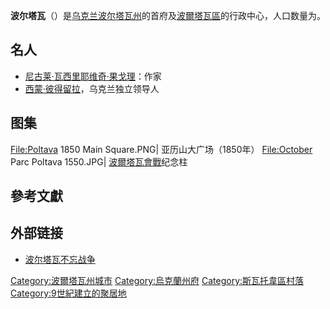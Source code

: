 {{Infobox settlement
| official_name          = 波爾塔瓦
| native_name            = Полтава
| native_name_lang       = uk
| settlement_type        = 城市
| image_skyline          = Collage of Poltava.jpg
| image_caption = 左上：波爾塔瓦地區博物館，右上：波爾塔瓦聖十字修道院，中心：[[圓形廣場_(波爾塔瓦)|圓形廣場]]，左下：白色喬木，右下：馬魯西亞·喬來紀念碑
| image_flag             = Flag of Poltava.svg
| flag_size              = 115px
| image_shield           = Poltava coat.svg
| shield_size            = 75px
| pushpin_map            = Ukraine
| pushpin_map_caption    = 波爾塔瓦在烏克蘭的位置
| coordinates            = {{coord|49|35|22|N|34|33|05|E|region:UA|display=inline,title}}
| subdivision_type       = 國家
| subdivision_name       = {{UKR}}
| subdivision_type1      = [[州_(烏克蘭)|州]]
| subdivision_name1      = {{flag|Poltava Oblast}}
| subdivision_type2      = [[区_(乌克兰)|区]]
| subdivision_name2      = [[波爾塔瓦區|波爾塔瓦區]]
| established_title      = 建立
| established_date       = 899年{{smallsup|1}}
| established_title2     = 城市權
| established_date2      = 
| named_for              =
| parts_type             = 區
| parts_style            = 列表
| parts                  = 3個市區
| p1                     = Shevchenkivskyi區
| p2                     = Kyivskyi區
| p3                     = Podilskyi區
| leader_party           = 
| leader_title           = 市長
| leader_name            = Oleksandr Mamay（懸空）
| area_total_km2         = 103
| population_total       = 283402
|population_footnotes    = <ref name="ua2021estimate"/>
| population_as_of       = 2021年
| population_density_km2 = 2811
| population_metro       = 
| timezone               = EET
| utc_offset             = +2
| timezone_DST           = EEST
| utc_offset_DST         = +3
| postal_code_type       = {{link-en|烏克蘭郵政編號|Ukrainian postal codes|郵政編號}}
| postal_code            = 36000—36499
| area_code              = [[+380|+380]]-532(2)
| blank_name             = {{link-en|烏克蘭車輛號牌|Licence plate|車輛號牌}}
| blank_info             = CK, BI
| blank1_name            = [[姊妹城市|姊妹城市]]
| blank1_info            = {{small|[[菲爾德施塔特|菲爾德施塔特]]、[[奧斯特菲爾登|奧斯特菲爾登]]、[[大特爾諾沃|大特爾諾沃]]、[[盧布林|盧布林]]、[[尼斯|尼斯]]}}
| website                =  {{URL|rada-poltava.gov.ua/foreign/}}
| footnotes              = {{smallsup|1}} 曾經有指建立日期為1174年
}}
'''波尔塔瓦'''（{{lang-uk|Полтава}}）是[[乌克兰|乌克兰]][[波尔塔瓦州|波尔塔瓦州]]的首府及[[波爾塔瓦區|波爾塔瓦區]]的行政中心，人口数量为{{Ua-pop-est2021|283,402人}}。

==名人==
* [[尼古莱·瓦西里耶维奇·果戈理|尼古莱·瓦西里耶维奇·果戈理]]：作家
* [[西蒙·彼得留拉|西蒙·彼得留拉]]，乌克兰独立领导人

== 图集 ==
<gallery mode="packed" heights="140px">
File:Poltava 1850 Main Square.PNG| 亚历山大广场（1850年）
File:October Parc Poltava 1550.JPG| [[波爾塔瓦會戰|波爾塔瓦會戰]]纪念柱
</gallery>

==參考文獻==
{{reflist}}

==外部链接==
{{commons category|Poltawa|position=left}}
*[http://news.sina.com.cn/o/2006-08-01/18109628139s.shtml 波尔塔瓦不忘战争] {{Wayback|url=http://news.sina.com.cn/o/2006-08-01/18109628139s.shtml |date=20210116221403 }}

{{Authority control}}

{{DEFAULTSORT:Полтава}}
[[Category:波爾塔瓦州城市|Category:波爾塔瓦州城市]]
[[Category:烏克蘭州府|Category:烏克蘭州府]]
[[Category:斯瓦托韋區村落|Category:斯瓦托韋區村落]]
[[Category:9世紀建立的聚居地|Category:9世紀建立的聚居地]]